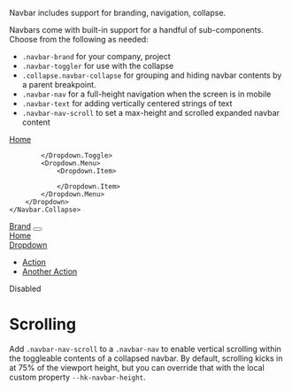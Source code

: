 Navbar includes support for branding, navigation, collapse.

Navbars come with built-in support for a handful of sub-components.
Choose from the following as needed:
- `.navbar-brand` for your company, project
- `.navbar-toggler` for use with the collapse
- `.collapse.navbar-collapse` for grouping and hiding navbar contents by a parent breakpoint.
- `.navbar-nav` for a full-height navigation when the screen is in mobile
- `.navbar-text` for adding vertically centered strings of text
- `.navbar-nav-scroll` to set a max-height and scrolled expanded navbar content

<Navbar>
    <Navbar.Toggler>
    </Navbar.Toggler>
    <Navbar.Collapse>
        <a className="nav-link active" href="">Home</a>
        <Dropdown>
            <Dropdown.Toggle>

            </Dropdown.Toggle>
            <Dropdown.Menu>
                <Dropdown.Item>

                </Dropdown.Item>
            </Dropdown.Menu>
        </Dropdown>
    </Navbar.Collapse>
</Navbar>

<nav className="hk1 navbar navbar-expand-lg">
    <a className="navbar-brand" href="#">Brand</a>
    <button className="navbar-toggler" type="button" data-hk-toggle="collapse" data-bs-target="#navbarContent" aria-expanded="false">
        <span className="navbar-toggler-icon"></span>
    </button>
    <div className="hk1 collapse navbar-collapse show" id="navbarContent">
        <nav className="navbar-nav navbar-nav-scroll" style={{"--hk1-scroll-height": "50px"}}>
            <a className="nav-link active" href="#">Home</a>
            <div className="dropdown">
                <a className="nav-link dropdown-toggle" href="#" id="navbarDropdown" data-hk-toggle="dropdown" aria-expanded="false">
                    Dropdown
                </a>
                <ul className="dropdown-menu" aria-labelledby="navbarDropdown">
                    <li><a className="dropdown-item" href="#">Action</a></li>
                    <li><a className="dropdown-item" href="#">Another Action</a></li>
                </ul>
            </div>
            <a className="nav-link disabled">Disabled</a>
        </nav>
    </div>
</nav>

# Scrolling
Add `.navbar-nav-scroll` to a `.navbar-nav` to enable vertical scrolling within the toggleable contents of a collapsed navbar.
By default, scrolling kicks in at 75% of the viewport height, but you can override that with the local custom property `--hk-navbar-height`.